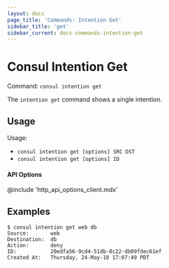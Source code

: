 ```yaml
---
layout: docs
page_title: 'Commands: Intention Get'
sidebar_title: 'get'
sidebar_current: docs-commands-intention-get
---
```


# Consul Intention Get

Command: `consul intention get`

The `intention get` command shows a single intention.

## Usage

Usage:

- `consul intention get [options] SRC DST`
- `consul intention get [options] ID`

#### API Options

@include 'http_api_options_client.mdx'

## Examples

```text
$ consul intention get web db
Source:       web
Destination:  db
Action:       deny
ID:           20edfa56-9cd4-51db-8c22-db09fdec61ef
Created At:   Thursday, 24-May-18 17:07:49 PDT
```
